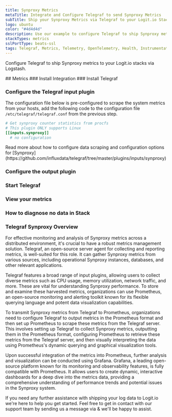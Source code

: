 ```yaml
---
title: Synproxy Metrics
metaTitle: Integrate and Configure Telegraf to send Synproxy Metrics
subTitle: Ship your Synproxy Metrics via Telegraf to your Logit.io Stack
logo: ubuntu
color: "#4d4d4d"
description: Use our example to configure Telegraf to ship Synproxy metrics to your Logit.io stacks. Configure Telegraf to send Synproxy metrics to Logstash or Elastic.
stackTypes: metrics
sslPortType: beats-ssl
tags: Telegraf, Metrics, Telemetry, OpenTelemetry, Health, Instrumentation, Synproxy, Security, Monitoring
---
```


Configure Telegraf to ship Synproxy metrics to your Logit.io stacks via Logstash.

<Steps>
  ## Metrics
  ### Install Integration
  <InstallIntegration/>
  ### Install Telegraf

  <InstallTelegraf />

  ### Configure the Telegraf input plugin

  The configuration file below is pre-configured to scrape the system metrics from your hosts, add the following code to the configuration file `/etc/telegraf/telegraf.conf` from the previous step.

  ```toml copy
  # Get synproxy counter statistics from procfs
  # This plugin ONLY supports Linux
  [[inputs.synproxy]]
    # no configuration
  ```

  <Callout type="info">
    Read more about how to configure data scraping and configuration options for [Synproxy](https://github.com/influxdata/telegraf/tree/master/plugins/inputs/synproxy)
  </Callout>

  ### Configure the output plugin

  <TelegrafOutputPlugin />

  ### Start Telegraf

  <StartTelegraf />

  ### View your metrics
  <LaunchStack source="Synproxy_Metrics_via_Telegraf" utmMedium="metrics" utmCampaign="telegraf-Synproxy-metrics" />

  ### How to diagnose no data in Stack

  <DiagnoseNoData />

</Steps>

### Telegraf Synproxy Overview

For effective monitoring and analysis of Synproxy metrics across a distributed environment, 
it's crucial to have a robust metrics management solution. Telegraf, an open-source server agent 
for collecting and reporting metrics, is well-suited for this role. It can gather Synproxy metrics 
from various sources, including operational Synproxy instances, databases, and other relevant applications.
      
Telegraf features a broad range of input plugins, allowing users to collect diverse metrics such as CPU usage, 
memory utilization, network traffic, and more. These are vital for understanding Synproxy performance. 
To store and examine these harvested metrics, organizations can use Prometheus, an open-source monitoring 
and alerting toolkit known for its flexible querying language and potent data visualization capabilities.

To transmit Synproxy metrics from Telegraf to Prometheus, organizations need to configure Telegraf to 
output metrics in the Prometheus format and then set up Prometheus to scrape these metrics from the 
Telegraf server. This involves setting up Telegraf to collect Synproxy metrics, outputting them in 
the Prometheus format, configuring Prometheus to retrieve these metrics from the Telegraf server, 
and then visually interpreting the data using Prometheus's dynamic querying and graphical visualization tools.

Upon successful integration of the metrics into Prometheus, further analysis and visualization can be 
conducted using Grafana. Grafana, a leading open-source platform known for its monitoring and 
observability features, is fully compatible with Prometheus. It allows users to create dynamic, 
interactive dashboards for a deep dive into the metrics data, providing a comprehensive understanding 
of performance trends and potential issues in the Synproxy system.

If you need any further assistance with shipping your log data to Logit.io we're here to help you get started. 
Feel free to get in contact with our support team by sending us a message via <IntercomButton text="live chat" /> 
& we'll be happy to assist.